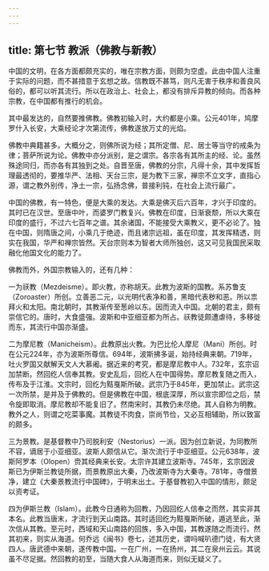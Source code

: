```yaml
---
---
---
```

title: 第七节 教派（佛教与新教）
---




中国的文明，在各方面都颇充实的，唯在宗教方面，则颇为空虚。此由中国人注重于实际的问题，而不甚措意于玄想之故。信教既不甚笃，则凡无害于秩序和善良风俗的，都可以听其流行。所以在政治上、社会上，都没有排斥异教的倾向。而各种宗教，在中国都有推行的机会。

其中最发达的，自然要推佛教。佛教初输入时，大约都是小乘。公元401年，鸠摩罗什入长安，大乘经论才次第流传，佛教遂放万丈的光焰。

佛教中典籍甚多。大概分之，则佛所说为经；其所定僧、尼、居士等当守的戒条为律；菩萨所说为论。佛教中亦分派别，是之谓宗。各宗各有其所主的经、论。虽然殊途同归，而亦各有其独到之处。自晋至唐，佛教的分宗，凡得十余，其中发挥哲理最透彻的，要推华严、法相、天台三宗，是为教下三家，禅宗不立文字，直指心源，谓之教外别传，净土一宗，弘扬念佛，普接利钝，在社会上流行最广。

中国的佛教，有一特色，便是大乘的发达。大乘是佛灭后六百年，才兴于印度的。其时已在汉世。至唐中叶，而婆罗门教复兴。佛教在印度，日渐衰颓，所以大乘在印度的盛行，不过六七百年之谱。其余诸国，不能接受大乘教义，更不必论了。独在中国，则隋唐之间，小乘几于绝迹，而且诸宗远祖，虽在印度，其发挥精透，则实在我国，华严和禅宗皆然。天台宗则本为智者大师所独创，这又可见我国民采取融化他国文化的能力了。

佛教而外，外国宗教输入的，还有几种：

一为祆教（Mezdeisme）。即火教，亦称胡天。此教为波斯的国教。系苏鲁支（Zoroaster）所创。立善恶二元，以光明代表净和善，黑暗代表秽和恶。所以祟拜火和太阳。南北朝时，其教渐传至葱岭以东。因而流入中国。北朝的君主，颇有崇信它的。唐时，大食盛强。波斯和中亚细亚都为所占。祆教徒颇遭虐待，多移徙而东，其流行中国亦渐盛。

二为摩尼教（Manicheism）。此教原出火教。为巴比伦人摩尼（Mani）所创。时在公元224年，亦为波斯所尊信。694年，波斯拂多诞，始持经典来朝。719年，吐火罗国又献解天文人大慕阇。据近来的考究，都是摩尼教中人。732年，玄宗诏加禁断。然回纥人信奉其教。安史乱后，回纥人在中国得势。摩尼教复随之而入，传布及于江淮。文宗时，回纥为黠戛斯所破。武宗乃于845年，更加禁止。武宗这一次所禁，是并及于佛教的。但是佛教在中国，根底深厚，所以宣宗即位之后，禁令旋即取消。摩尼教却不能复旧了。然南宋时，其教仍未尽绝。其人自称为明教。教外之人，则谓之吃菜事魔。其教徒不肉食，崇尚节俭，又必互相辅助，所以致富的颇多。

三为景教。是基督教中乃司脱利安（Nestorius）一派。因为创立新说，为同教所不容，谪居于小亚细亚。波斯人颇信从它。渐次流行于中亚细亚。公元638年，波斯阿罗本（Olopen）赍其经典来长安。太宗许其建立波斯寺。745年，玄宗因波斯已为伊斯兰教徒所据，而景教原出大秦，乃改波斯寺为大秦寺。781年，寺僧景净，建立《大秦景教流行中国碑》，于明末出土。于基督教初入中国的情形，颇足以资考证。

四为伊斯兰教（Islam）。此教今日通称为回教，乃因回纥人信奉之而然，其实非其本名。此教当唐末，才流行到天山南路。其时适回纥为黠戛斯所破，遁逃至此，渐次信从其教。至元时，西域和天山南路的回族，多入中国，其教遂随之而流行。然其初来，则实从海道。何乔远《闽书》卷七，述其历史，谓吗喊叭德门徒，有大贤四人。唐武德中来朝，遂传教中国。一在广州，一在扬州，其二在泉州云云。其说虽不尽足据。然回教的初至，当随大食人从海道而来，则似无疑义了。